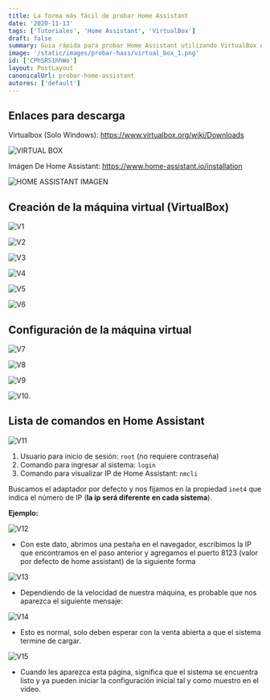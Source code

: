 ```yaml
---
title: La forma más fácil de probar Home Assistant
date: '2020-11-13'
tags: ['Tutoriales', 'Home Assistant', 'VirtualBox']
draft: false
summary: Guia rápida para probar Home Assistant utilizando VirtualBox en Windows y Ubuntu.
image: '/static/images/probar-hass/virtual_box_1.png'
id: ['CPhSRS1hhWo']
layout: PostLayout
canonicalUrl: probar-home-assistant
autores: ['default']
---
```


<TOCInline toc={props.toc} toHeading={2} asDisclosure />

## Enlaces para descarga

Virtualbox (Solo Windows): https://www.virtualbox.org/wiki/Downloads

![VIRTUAL BOX](/static/images/probar-hass/virtual_box_1.png)

Imágen De Home Assistant: https://www.home-assistant.io/installation

![HOME ASSISTANT IMAGEN](/static/images/probar-hass/hass_img.png)

## Creación de la máquina virtual (VirtualBox)

![V1](/static/images/probar-hass/v1.png)

![V2](/static/images/probar-hass/v2.png)

![V3](/static/images/probar-hass/v3.png)

![V4](/static/images/probar-hass/v4.png)

![V5](/static/images/probar-hass/v5.png)

![V6](/static/images/probar-hass/v6.png)

## Configuración de la máquina virtual

![V7](/static/images/probar-hass/v7.png)

![V8](/static/images/probar-hass/v8.png)

![V9](/static/images/probar-hass/v9.png)

![V10](/static/images/probar-hass/v10.png).

## Lista de comandos en Home Assistant

![V11](/static/images/probar-hass/v11.png)

1. Usuario para inicio de sesión: `root` (no requiere contraseña)
2. Comando para ingresar al sistema: `login`
3. Comando para visualizar IP de Home Assistant: `nmcli`

Buscamos el adaptador por defecto y nos fijamos en la propiedad `inet4` que indica el número de IP (**la ip será diferente en cada sistema**).

**Ejemplo:**

![V12](/static/images/probar-hass/v12.png)

- Con este dato, abrimos una pestaña en el navegador, escribimos la IP que encontramos en el paso anterior y agregamos el puerto 8123 (valor por defecto de home assistant) de la siguiente forma

![V13](/static/images/probar-hass/v13.png)

- Dependiendo de la velocidad de nuestra máquina, es probable que nos aparezca el siguiente mensaje:

![V14](/static/images/probar-hass/v14.png)

- Esto es normal, solo deben esperar con la venta abierta a que el sistema termine de cargar.

![V15](/static/images/probar-hass/v15.png)

- Cuando les aparezca esta página, significa que el sistema se encuentra listo y ya pueden iniciar la configuración inicial tal y como muestro en el video.
